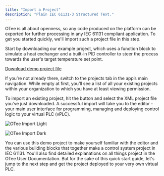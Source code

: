 ```yaml
---
title: "Import a Project"
description: "Plain IEC 61131-3 Structured Text."
---
```


OTee is all about openness, so any code produced on the platform can be exported for further processing in any IEC 61131 compliant application. To get you started quickly, we'll import such a project file in this step.

Start by downloading our example project, which uses a function block to simulate a heat exchanger and a built-in PID controller to steer the process towards the user's target temperature set point.

<a href="/files/heat_exchanger.xml" download="heat_exchanger.xml" icon="download"> Download demo project file</a>

If you’re not already there, switch to the projects tab in the app’s main navigation. While empty at first, you’ll see a list of all your existing projects within your organization to which you have at least viewing permission. 

To import an existing project, hit the <Icon icon="download" iconType="solid" /> button and select the XML project file you've just downloaded. A successful import will take you to the editor - your main user interface for programming, managing and deploying control logic to your virtual PLC (vPLC).

<img
  className="block dark:hidden mx-auto"
  src="/images/import-project-light.png"
  alt="OTee Import Light"
/>

<img
  className="hidden dark:block mx-auto"
  src="/images/import-project-dark.png"
  alt="OTee Import Dark"
/>

You can use this demo project to make yourself familiar with the editor and the various building blocks that together make a control system project in IEC 61131. You'll also find detailed explanations on all things project in the OTee User Documentation. But for the sake of this quick start guide, let's jump to the next step and get the project deployed to your very own virtual PLC.
